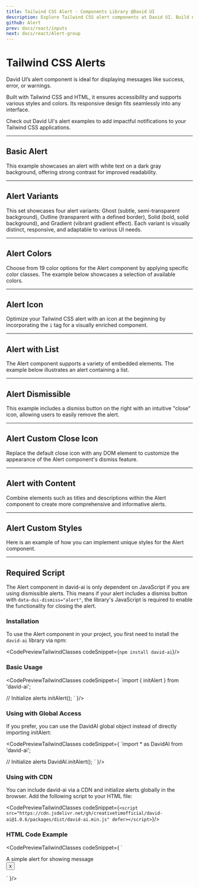 ```yaml
---
title: Tailwind CSS Alert - Components Library @David UI
description: Explore Tailwind CSS alert components at David UI. Build notifications for success, error, or warnings with accessible, responsive, and stylish designs.
github: Alert
prev: docs/react/inputs
next: docs/react/Alert-group
---
```


<ScriptLoader />

<InfoBadge />

# Tailwind CSS Alerts

David UI’s alert component is ideal for displaying messages like success, error, or warnings. 

Built with Tailwind CSS and HTML, it ensures accessibility and supports various styles and colors. Its responsive design fits seamlessly into any interface. 

Check out David UI's alert examples to add impactful notifications to your Tailwind CSS applications.


---

## Basic Alert

This example showcases an alert with white text on a dark gray background, offering strong contrast for improved readability.

<PreviewWithCode relativePath="alert/alert-demo.tsx" language="html" />

---

## Alert Variants

This set showcases four alert variants: Ghost (subtle, semi-transparent background), Outline (transparent with a defined border), Solid (bold, solid background), and Gradient (vibrant gradient effect). Each variant is visually distinct, responsive, and adaptable to various UI needs.

<PreviewWithCode relativePath="alert/alert-variants.tsx" language="html" />

---

## Alert Colors

Choose from 19 color options for the Alert component by applying specific color classes. The example below showcases a selection of available colors.

<PreviewWithCode relativePath="alert/alert-colors.tsx" language="html" />

---

## Alert Icon

Optimize your Tailwind CSS alert with an icon at the beginning by incorporating the `i` tag for a visually enriched component.

<PreviewWithCode relativePath="alert/alert-icon.tsx" language="html" />

---

## Alert with List

The Alert component supports a variety of embedded elements. The example below illustrates an alert containing a list.

<PreviewWithCode relativePath="alert/alert-with-list.tsx" language="html" />

---

## Alert Dismissible
This example includes a dismiss button on the right with an intuitive "close" icon, allowing users to easily remove the alert.

<PreviewWithCode relativePath="alert/alert-dismissible.tsx" language="html" />

---

## Alert Custom Close Icon

Replace the default close icon with any DOM element to customize the appearance of the Alert component's dismiss feature.

<PreviewWithCode relativePath="alert/alert-custom-close-icon.tsx" language="html" />

---

## Alert with Content

Combine elements such as titles and descriptions within the Alert component to create more comprehensive and informative alerts.

<PreviewWithCode relativePath="alert/alert-with-content.tsx" language="html" />


---

## Alert Custom Styles

Here is an example of how you can implement unique styles for the Alert component.

<PreviewWithCode relativePath="alert/alert-custom-styles.tsx" language="html" />

---

## Required Script

The Alert component in david-ai is only dependent on JavaScript if you are using dismissible alerts. This means if your alert includes a dismiss button with `data-dui-dismiss="alert"`, the library's JavaScript is required to enable the functionality for closing the alert. 

### Installation

To use the Alert component in your project, you first need to install the `david-ai` library via npm:

<CodePreviewTailwindClasses codeSnippet={`npm install david-ai`}/>


### Basic Usage

<CodePreviewTailwindClasses codeSnippet={
`import { initAlert } from 'david-ai';

// Initialize alerts
initAlert();
`
}/>

### Using with Global Access
If you prefer, you can use the DavidAI global object instead of directly importing initAlert:

<CodePreviewTailwindClasses codeSnippet={
`import * as DavidAI from 'david-ai';

// Initialize alerts 
DavidAI.initAlert();
`
}/>

### Using with CDN
You can include david-ai via a CDN and initialize alerts globally in the browser. Add the following script to your HTML file:

<CodePreviewTailwindClasses codeSnippet={`<script src="https://cdn.jsdelivr.net/gh/creativetimofficial/david-ai@1.0.6/packages/dist/david-ai.min.js" defer></script>`}/>

### HTML Code Example

<CodePreviewTailwindClasses codeSnippet={
`<div role="alert" class="relative flex items-start w-full border rounded-md p-2 bg-stone-800 border-stone-800 text-stone-50">
    <div class="w-full text-sm font-sans leading-none m-1.5">A simple alert for showing message</div>
    <button data-dui-dismiss="alert" class="outline-none">x</button>
</div>
`
}/>


